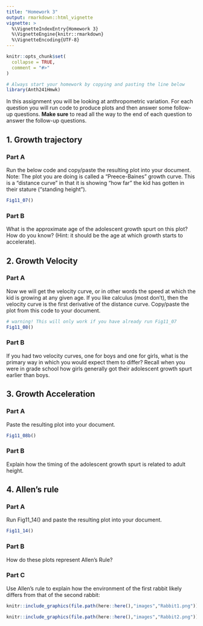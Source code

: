 ---
title: "Homework 3"
output: rmarkdown::html_vignette
vignette: >
  %\VignetteIndexEntry{Homework 3}
  %\VignetteEngine{knitr::rmarkdown}
  %\VignetteEncoding{UTF-8}
---

```{r, include = FALSE}
knitr::opts_chunk$set(
  collapse = TRUE,
  comment = "#>"
)
```

```{r eval=F}
# Always start your homework by copying and pasting the line below
library(Anth241Hmwk)
```
In this assignment you will be looking at anthropometric variation.
For each question you will run code to produce plots and then answer
some follow-up questions. **Make sure** to read all the way to the end
of each question to answer the follow-up questions.

## 1. Growth trajectory

### Part A

Run the below code and copy/paste the resulting plot into your document.
Note: The plot you are doing is called a "Preece-Baines" growth curve.
This is a "distance curve" in that it is showing "how far" the kid has
gotten in their stature ("standing height").

```{r eval=FALSE}
Fig11_07()
```

### Part B

What is the approximate age of the adolescent growth spurt on this plot?
How do you know? (Hint: it should be the age at which growth starts to
accelerate).

## 2. Growth Velocity

### Part A

Now we will get the velocity curve, or in other words the speed at which
the kid is growing at any given age.  If you like calculus (most don't),
then the velocity curve is the first derivative of the distance curve.
Copy/paste the plot from this code to your document.

```{r eval=FALSE}
# warning! This will only work if you have already run Fig11_07
Fig11_08() 
```

### Part B
If you had two velocity curves, one for boys and one for girls, what is
the primary way in which you would expect them to differ?  Recall when
you were in grade school how girls generally got their adolescent growth
spurt earlier than boys.

## 3. Growth Acceleration

### Part A

Paste the resulting plot into your document.

```{r eval=FALSE}
Fig11_08b()
```

### Part B

Explain how the timing of the adolescent growth spurt is related to
adult height.

## 4. Allen’s rule

### Part A

Run Fig11_14() and paste the resulting plot into your document.

```{r eval=FALSE}
Fig11_14()
```

### Part B

How do these plots represent Allen’s Rule?

### Part C
Use Allen’s rule to explain how the environment of the first rabbit
likely differs from that of the second rabbit:

```{r echo=FALSE, out.width = "70%", fig.align = "center"}
knitr::include_graphics(file.path(here::here(),"images","Rabbit1.png"))

```


```{r echo=FALSE, out.width = "70%", fig.align = "center"}
knitr::include_graphics(file.path(here::here(),"images","Rabbit2.png"))

```

